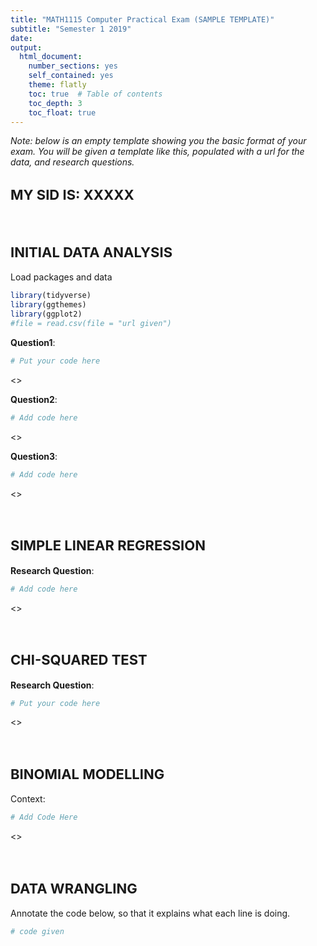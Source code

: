 ```yaml
---
title: "MATH1115 Computer Practical Exam (SAMPLE TEMPLATE)"
subtitle: "Semester 1 2019"
date: 
output:
  html_document:
    number_sections: yes
    self_contained: yes
    theme: flatly 
    toc: true  # Table of contents
    toc_depth: 3
    toc_float: true
---
```


<style>
h2 { /* Header 2 */
    font-size: 22px
}
</style>

*Note: below is an empty template showing you the basic format of your exam. You will be given a template like this, populated with a url for the data, and research questions.*

## MY SID IS: XXXXX {-}

<br>

## INITIAL DATA ANALYSIS

Load packages and data
```r
library(tidyverse)
library(ggthemes)
library(ggplot2)
#file = read.csv(file = "url given")
```

**Question1**: 

```r
# Put your code here
```

<>

**Question2**: 

```r
# Add code here
```

<>

**Question3**: 

```r
# Add code here
```

<>

<br>

## SIMPLE LINEAR REGRESSION

**Research Question**: 

```r
# Add code here
```

<>

<br>

## CHI-SQUARED TEST

**Research Question**: 

```r
# Put your code here
```

<>

<br>

## BINOMIAL MODELLING

Context:

```r
# Add Code Here
```

<>

<br>

## DATA WRANGLING

Annotate the code below, so that it explains what each line is doing.

```r
# code given
```


